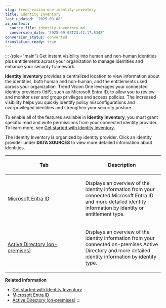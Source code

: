```yaml
---
slug: trend-vision-one-identity-inventory
title: Identity Inventory
last_updated: '2025-09-08'
ai_context:
  source_file: identity-inventory.md
  conversion_date: '2025-09-08T23:42:17.834Z'
conversion_status: converted
translation_ready: true
---
```


::: {role="main"}
Get instant visibility into human and non-human identities plus entitlements across your organization to manage identities and enhance your security framework.

**Identity Inventory** provides a centralized location to view information about the identities, both human and non-human, and the entitlements used across your organization. Trend Vision One leverages your connected identity providers (IdP), such as Microsoft Entra ID, to allow you to review and monitor user and group privileges and access policies. The increased visibility helps you quickly identify policy misconfigurations and overprivileged identities and strengthen your security posture.

To enable all of the features available in **Identity Inventory**, you must grant specific read and write permissions from your connected identity provider. To learn more, see [Get started with Identity Inventory](getting-started-identity-inventory.mdx).

The Identity Inventory is organized by identity provider. Click an identity provider under **DATA SOURCES** to view more detailed information about identities.

<table>
<colgroup>
<col style="width: 50%" />
<col style="width: 50%" />
</colgroup>
<thead>
<tr>
<th><p>Tab</p></th>
<th><p>Description</p></th>
</tr>
</thead>
<tbody>
<tr>
<td><p><a href="trend-vision-one-microsoft-entra-id-inventory">Microsoft Entra ID</a></p></td>
<td><p>Displays an overview of the identity information from your connected Microsoft Entra ID and more detailed identity information by identity or entitlement type.</p></td>
</tr>
<tr>
<td><p><a href="trend-vision-one-active-directory-premises-inventory">Active Directory (on-premises)</a></p></td>
<td><p>Displays an overview of the identity information from your connected on-premises Active Directory and more detailed identity information by identity type.</p></td>
</tr>
</tbody>
</table>

**Related information**

- [Get started with Identity Inventory](getting-started-identity-inventory.md "Connect your identity provider tenants to Identity Inventory to get centralized visibility of identities in your organization.")
- [Microsoft Entra ID](microsoft-entra-id-inventory.md "Gain instant visibility into the identities managed by Microsoft Entra ID.")
- [Active Directory (on-premises)](active-directory-premises-inventory.md "Gain instant visibility into the identities managed by Active Directory (on-premises).")
:::
